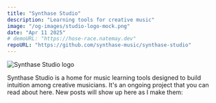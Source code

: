 ```yaml
---
title: "Synthase Studio"
description: "Learning tools for creative music"
image: "/og-images/studio-logo-mock.png"
date: "Apr 11 2025"
# demoURL: "https://hose-race.natemay.dev"
repoURL: "https://github.com/synthase-music/synthase-studio"
---
```



![Synthase Studio logo](./studio-logo-mock.png)

Synthase Studio is a home for music learning tools designed to build intuition among creative musicians. It's an ongoing project that you can read about here. New posts will show up here as I make them:

<ListByTag tag="synthase-studio" />
